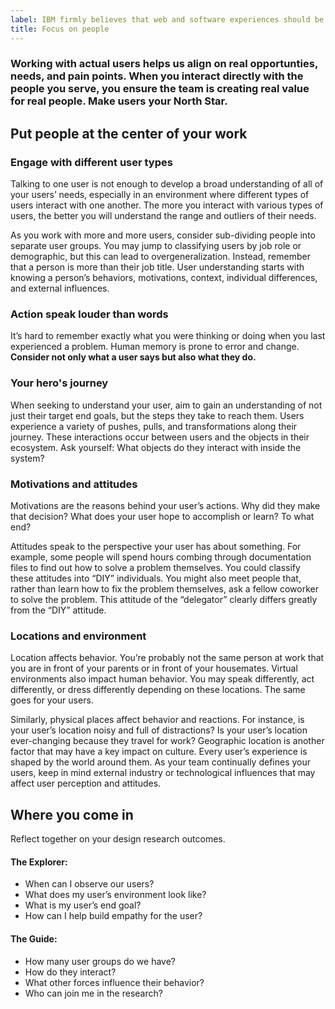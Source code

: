 ```yaml
---
label: IBM firmly believes that web and software experiences should be accessible for everyone, regardless of abilities or impairments ... update label.
title: Focus on people
---
```


### Working with actual users helps us align on real opportunties, needs, and pain points. When you interact directly with the people you serve, you ensure the team is creating real value for real people. Make users your North Star.

## Put people at the center of your work

### Engage with different user types

Talking to one user is not enough to develop a broad understanding of all of your users’ needs, especially in an environment where different types of users interact with one another. The more you interact with various types of users, the better you will understand the range and outliers of their needs.

As you work with more and more users, consider sub-dividing people into separate user groups. You may jump to classifying users by job role or demographic, but this can lead to overgeneralization. Instead, remember that a person is more than their job title. User understanding starts with knowing a person’s behaviors, motivations, context, individual differences, and external influences.

### Action speak louder than words

It’s hard to remember exactly what you were thinking or doing when you last experienced a problem. Human memory is prone to error and change. **Consider not only what a user says but also what they do.**

### Your hero's journey

When seeking to understand your user, aim to gain an understanding of not just their target end goals, but the steps they take to reach them. Users experience a variety of pushes, pulls, and transformations along their journey. These interactions occur between users and the objects in their ecosystem. Ask yourself: What objects do they interact with inside the system?

### Motivations and attitudes

Motivations are the reasons behind your user’s actions. Why did they make that decision? What does your user hope to accomplish or learn? To what end?

Attitudes speak to the perspective your user has about something. For example, some people will spend hours combing through documentation files to find out how to solve a problem themselves. You could classify these attitudes into “DIY” individuals. You might also meet people that, rather than learn how to fix the problem themselves, ask a fellow coworker to solve the problem. This attitude of the “delegator” clearly differs greatly from the “DIY” attitude.

### Locations and environment

Location affects behavior. You’re probably not the same person at work that you are in front of your parents or in front of your housemates. Virtual environments also impact human behavior. You may speak differently, act differently, or dress differently depending on these locations. The same goes for your users.

Similarly, physical places affect behavior and reactions. For instance, is your user’s location noisy and full of distractions? Is your user’s location ever-changing because they travel for work? Geographic location is another factor that may have a key impact on culture. Every user’s experience is shaped by the world around them. As your team continually defines your users, keep in mind external industry or technological influences that may affect user perception and attitudes.

## Where you come in

Reflect together on your design research outcomes.

#### The Explorer:

- When can I observe our users?
- What does my user’s environment look like?
- What is my user’s end goal?
- How can I help build empathy for the user?

#### The Guide:

- How many user groups do we have?
- How do they interact?
- What other forces influence their behavior?
- Who can join me in the research?
